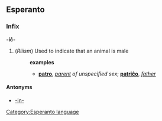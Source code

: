 ==Esperanto==
[[Category:Esperanto language]]
===Infix===
'''-iĉ-'''
# (''Riiism'') Used to indicate that an animal is male
#:'''examples'''
#:*'''[[patro]]''', ''[[parent]] of unspecified sex''; '''[[patriĉo]]''', ''[[father]]''
====Antonyms====
* [[-in-]]